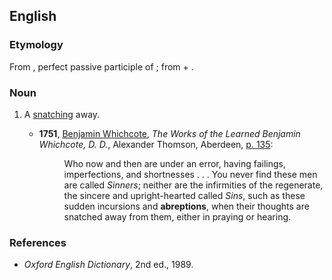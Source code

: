 ==English==

===Etymology===
From {{etyl|la|en}} {{term|abreptus|lang=la}}, perfect passive participle of {{term|abripio|abripiō|snatch away|lang=la}}; from {{term|ab||away|lang=la}} + {{term|rapio|rapiō|snatch|lang=la}}.

===Noun===
{{en-noun}}

# {{obsolete}} A [[snatching]] away.
#*'''1751''', [[w:Benjamin Whichcote|Benjamin Whichcote]], ''The Works of the Learned Benjamin Whichcote, D. D.'', Alexander Thomson, Aberdeen, [http://books.google.ca/books?id=yi4HAAAAQAAJ&printsec=titlepage#PPA135,M1 p. 135]:
#*:Who now and then are under an error, having failings, imperfections, and shortnesses . . .  You never find these men are called ''Sinners''; neither are the infirmities of the regenerate, the sincere and upright-hearted called ''Sins'', such as these sudden incursions and '''abreptions''', when their thoughts are snatched away from them, either in praying or hearing.

===References===
*''Oxford English Dictionary'', 2nd ed., 1989.